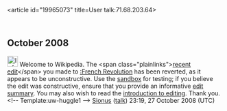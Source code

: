 <article id="19965073" title=User talk:71.68.203.64>
	<talkpage id="19965073" title="User talk:71.68.203.64">

== October 2008 ==

[[Image:Information.png|25px]] Welcome to Wikipedia. The &lt;span class=&quot;plainlinks&quot;&gt;[http://en.wikipedia.org/wiki/French+Revolution?diff=248083494 recent edit]&lt;/span&gt; you made to [[:French Revolution]] has been reverted, as it appears to be unconstructive. Use the [[Wikipedia:Sandbox|sandbox]] for testing; if you believe the edit was constructive, ensure that you provide an informative [[Help:Edit summary|edit summary]]. You may also wish to read the [[Wikipedia:Introduction|introduction to editing]]. Thank you. &lt;!-- Template:uw-huggle1 --&gt; [[User:Sionus|Sionus]] ([[User talk:Sionus|talk]]) 23:19, 27 October 2008 (UTC)
	</talkpage>
</article>
